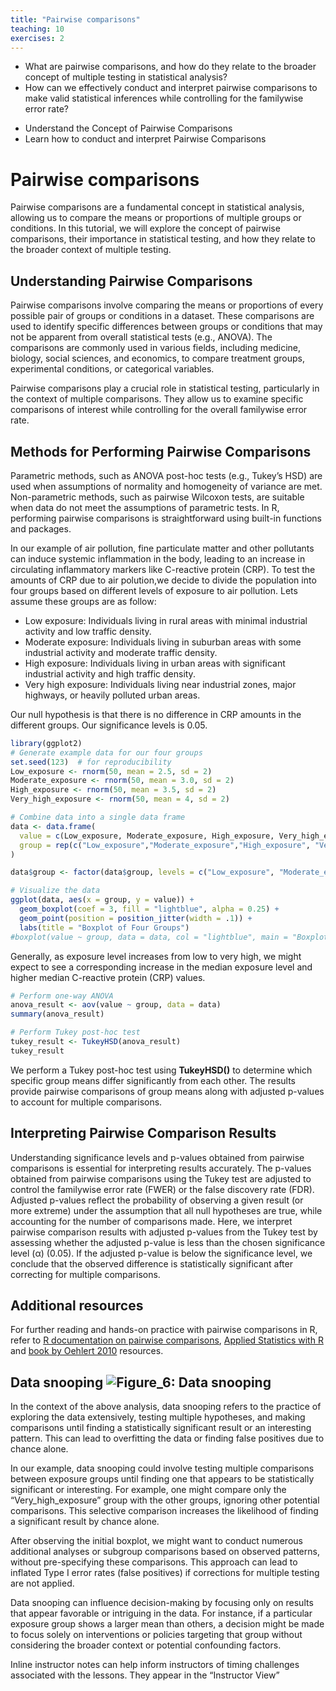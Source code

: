 ```yaml
---
title: "Pairwise comparisons"
teaching: 10
exercises: 2
---
```


:::::::::::::::::::::::::::::::::::::: questions

- What are pairwise comparisons, and how do they relate to the broader concept of multiple testing in statistical analysis?
- How can we effectively conduct and interpret pairwise comparisons to make valid statistical inferences while controlling for the familywise error rate?

::::::::::::::::::::::::::::::::

::::::::::::::::::::::::::::::::::::::::::: objectives

- Understand the Concept of Pairwise Comparisons
- Learn how to conduct and interpret Pairwise Comparisons

:::::::::::::::::::::::::::::::::::::::::::
# Pairwise comparisons

Pairwise comparisons are a fundamental concept in statistical analysis, allowing us to compare the means or proportions of multiple groups or conditions. In this tutorial, we will explore the concept of pairwise comparisons, their importance in statistical testing, and how they relate to the broader context of multiple testing.

## Understanding Pairwise Comparisons

Pairwise comparisons involve comparing the means or proportions of every possible pair of groups or conditions in a dataset. These comparisons are used to identify specific differences between groups or conditions that may not be apparent from overall statistical tests (e.g., ANOVA). The comparisons are commonly used in various fields, including medicine, biology, social sciences, and economics, to compare treatment groups, experimental conditions, or categorical variables.

Pairwise comparisons play a crucial role in statistical testing, particularly in the context of multiple comparisons. They allow us to examine specific comparisons of interest while controlling for the overall familywise error rate.

## Methods for Performing Pairwise Comparisons

Parametric methods, such as  ANOVA post-hoc tests (e.g., Tukey's HSD) are used when assumptions of normality and homogeneity of variance are met. Non-parametric methods, such as pairwise Wilcoxon tests, are suitable when data do not meet the assumptions of parametric tests.
In R, performing pairwise comparisons is straightforward using built-in functions and packages.

In our example of air pollution, fine particulate matter and other pollutants can induce systemic inflammation in the body, leading to an increase in circulating inflammatory markers like C-reactive protein (CRP). To test the amounts of CRP due to air polution,we decide to divide the population into four groups based on different levels of exposure to air pollution. Lets assume these groups are as follow: 

- Low exposure: Individuals living in rural areas with minimal industrial activity and low traffic density.
- Moderate exposure: Individuals living in suburban areas with some industrial activity and moderate traffic density.
- High exposure: Individuals living in urban areas with significant industrial activity and high traffic density.
- Very high exposure: Individuals living near industrial zones, major highways, or heavily polluted urban areas.

Our null hypothesis is that there is no difference in CRP amounts in the different groups. Our significance levels is 0.05.

```r
library(ggplot2)
# Generate example data for our four groups
set.seed(123)  # for reproducibility
Low_exposure <- rnorm(50, mean = 2.5, sd = 2)
Moderate_exposure <- rnorm(50, mean = 3.0, sd = 2)
High_exposure <- rnorm(50, mean = 3.5, sd = 2)
Very_high_exposure <- rnorm(50, mean = 4, sd = 2)

# Combine data into a single data frame
data <- data.frame(
  value = c(Low_exposure, Moderate_exposure, High_exposure, Very_high_exposure),
  group = rep(c("Low_exposure","Moderate_exposure","High_exposure", "Very_high_exposure"), each = 50)
)

data$group <- factor(data$group, levels = c("Low_exposure", "Moderate_exposure", "High_exposure", "Very_high_exposure"))# Reorder the levels of the 'group' factor variable

# Visualize the data
ggplot(data, aes(x = group, y = value)) +
  geom_boxplot(coef = 3, fill = "lightblue", alpha = 0.25) +
  geom_point(position = position_jitter(width = .1)) +
  labs(title = "Boxplot of Four Groups")
#boxplot(value ~ group, data = data, col = "lightblue", main = "Boxplot of Four Groups")

```

Generally, as exposure level increases from low to very high, we might expect to see a corresponding increase in the median exposure level and higher median C-reactive protein (CRP) values.

```r
# Perform one-way ANOVA
anova_result <- aov(value ~ group, data = data)
summary(anova_result)

# Perform Tukey post-hoc test
tukey_result <- TukeyHSD(anova_result)
tukey_result
```

We perform a Tukey post-hoc test using __TukeyHSD()__ to determine which specific group means differ significantly from each other. The results provide pairwise comparisons of group means along with adjusted p-values to account for multiple comparisons.

## Interpreting Pairwise Comparison Results

Understanding significance levels and p-values obtained from pairwise comparisons is essential for interpreting results accurately. The p-values obtained from pairwise comparisons using the Tukey test are adjusted to control the familywise error rate (FWER) or the false discovery rate (FDR). Adjusted p-values reflect the probability of observing a given result (or more extreme) under the assumption that all null hypotheses are true, while accounting for the number of comparisons made. Here, we interpret pairwise comparison results with adjusted p-values from the Tukey test by assessing whether the adjusted p-value is less than the chosen significance level (α) (0.05). If the adjusted p-value is below the significance level, we conclude that the observed difference is statistically significant after correcting for multiple comparisons. 

## Additional resources

For further reading and hands-on practice with pairwise comparisons in R, refer to [R documentation on pairwise comparisons]("https://www.rdocumentation.org/"), [Applied Statistics with R]("https://www.coursera.org/specializations/statistics") and [ book by Oehlert 2010]("http://users.stat.umn.edu/~gary/book/fcdae.pdf") resources. 

## Data snooping ![Figure_6: Data snooping](fig/Data snooping.png)

In the context of the above analysis, data snooping refers to the practice of exploring the data extensively, testing multiple hypotheses, and making comparisons until finding a statistically significant result or an interesting pattern. This can lead to overfitting the data or finding false positives due to chance alone.

In our example, data snooping could involve testing multiple comparisons between exposure groups until finding one that appears to be statistically significant or interesting. For example, one might compare only the "Very_high_exposure" group with the other groups, ignoring other potential comparisons. This selective comparison increases the likelihood of finding a significant result by chance alone.

After observing the initial boxplot, we might want to conduct numerous additional analyses or subgroup comparisons based on observed patterns, without pre-specifying these comparisons. This approach can lead to inflated Type I error rates (false positives) if corrections for multiple testing are not applied.

Data snooping can influence decision-making by focusing only on results that appear favorable or intriguing in the data. For instance, if a particular exposure group shows a larger mean than others, a decision might be made to focus solely on interventions or policies targeting that group without considering the broader context or potential confounding factors.





::::::::::::::::::::::::::::::::::::::: instructor

Inline instructor notes can help inform instructors of timing challenges
associated with the lessons. They appear in the "Instructor View"
::::::::::::::::::










